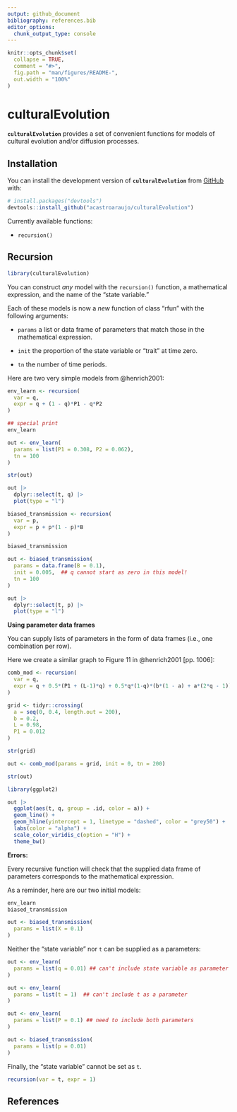 ```yaml
---
output: github_document
bibliography: references.bib
editor_options: 
  chunk_output_type: console
---
```


<!-- README.md is generated from README.Rmd. Please edit that file -->

```r
knitr::opts_chunk$set(
  collapse = TRUE,
  comment = "#>",
  fig.path = "man/figures/README-",
  out.width = "100%"
)
```

# culturalEvolution

<!-- badges: start -->

<!-- badges: end -->

**`culturalEvolution`** provides a set of convenient functions for models of cultural evolution and/or diffusion processes.

## Installation

You can install the development version of **`culturalEvolution`** from [GitHub](https://github.com/) with:

``` r
# install.packages("devtools")
devtools::install_github("acastroaraujo/culturalEvolution")
```

Currently available functions:

-   `recursion()`

## Recursion

```r
library(culturalEvolution)
```

You can construct *any* model with the `recursion()` function, a mathematical expression, and the name of the "state variable."

Each of these models is now a *new* function of class "rfun" with the following arguments:

-   `params` a list or data frame of parameters that match those in the mathematical expression.

-   `init` the proportion of the state variable or "trait" at time zero.

-   `tn` the number of time periods.

Here are two very simple models from @henrich2001:

```r

env_learn <- recursion(
  var = q,
  expr = q + (1 - q)*P1 - q*P2
)

## special print
env_learn 

out <- env_learn(
  params = list(P1 = 0.308, P2 = 0.062), 
  tn = 100
)

str(out)

out |> 
  dplyr::select(t, q) |> 
  plot(type = "l")

biased_transmission <- recursion(
  var = p,
  expr = p + p*(1 - p)*B
)

biased_transmission

out <- biased_transmission(
  params = data.frame(B = 0.1), 
  init = 0.005,  ## q cannot start as zero in this model!
  tn = 100
)

out |> 
  dplyr::select(t, p) |> 
  plot(type = "l")

```

**Using parameter data frames**

You can supply lists of parameters in the form of data frames (i.e., one combination per row).

Here we create a similar graph to Figure 11 in @henrich2001 [pp. 1006]:

```r
comb_mod <- recursion(
  var = q,
  expr = q + 0.5*(P1 + (L-1)*q) + 0.5*q*(1-q)*(b*(1 - a) + a*(2*q - 1))
)

grid <- tidyr::crossing(
  a = seq(0, 0.4, length.out = 200),
  b = 0.2, 
  L = 0.98, 
  P1 = 0.012
)

str(grid)

out <- comb_mod(params = grid, init = 0, tn = 200)

str(out)

library(ggplot2)

out |> 
  ggplot(aes(t, q, group = .id, color = a)) + 
  geom_line() + 
  geom_hline(yintercept = 1, linetype = "dashed", color = "grey50") +
  labs(color = "alpha") + 
  scale_color_viridis_c(option = "H") +
  theme_bw() 
```

**Errors:**

Every recursive function will check that the supplied data frame of parameters corresponds to the mathematical expression.

As a reminder, here are our two initial models:

```r
env_learn
biased_transmission
```

```r
out <- biased_transmission(
  params = list(X = 0.1)
)
```

Neither the "state variable" nor `t` can be supplied as a parameters:

```r
out <- env_learn(
  params = list(q = 0.01) ## can't include state variable as parameter
)

out <- env_learn(
  params = list(t = 1)  ## can't include t as a parameter
)

out <- env_learn(
  params = list(P = 0.1) ## need to include both parameters
)

out <- biased_transmission(
  params = list(p = 0.01)
)
```

Finally, the "state variable" cannot be set as `t`.

```r
recursion(var = t, expr = 1)
```

## References
